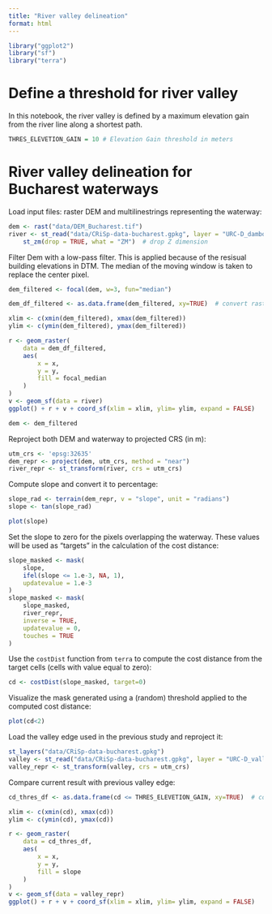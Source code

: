 ```yaml
---
title: "River valley delineation"
format: html
---
```


```r
library("ggplot2")
library("sf")
library("terra")
```

# Define a threshold for river valley

In this notebook, the river valley is defined by a maximum elevation gain from the river line along a shortest path. 
```r
THRES_ELEVETION_GAIN = 10 # Elevation Gain threshold in meters
```

# River valley delineation for Bucharest waterways

Load input files: raster DEM and multilinestrings representing the waterway:

```r
dem <- rast("data/DEM_Bucharest.tif")
river <- st_read("data/CRiSp-data-bucharest.gpkg", layer = "URC-D_dambovita_l_2017") |>
    st_zm(drop = TRUE, what = "ZM")  # drop Z dimension
```


Filter Dem with a low-pass filter. This is applied because of the resisual building elevations in DTM. 
The median of the moving window is taken to replace the center pixel. 
```r
dem_filtered <- focal(dem, w=3, fun="median")
```



```r
dem_df_filtered <- as.data.frame(dem_filtered, xy=TRUE)  # convert raster to df for plotting

xlim <- c(xmin(dem_filtered), xmax(dem_filtered))
ylim <- c(ymin(dem_filtered), ymax(dem_filtered))

r <- geom_raster(
    data = dem_df_filtered,
    aes(
        x = x,
        y = y,
        fill = focal_median
    )
)
v <- geom_sf(data = river)
ggplot() + r + v + coord_sf(xlim = xlim, ylim= ylim, expand = FALSE)
```


```r
dem <- dem_filtered
```


Reproject both DEM and waterway to projected CRS (in m):

```r
utm_crs <- 'epsg:32635'
dem_repr <- project(dem, utm_crs, method = "near")
river_repr <- st_transform(river, crs = utm_crs)
```

Compute slope and convert it to percentage:

```r
slope_rad <- terrain(dem_repr, v = "slope", unit = "radians")
slope <- tan(slope_rad)
```


```r
plot(slope)
```

Set the slope to zero for the pixels overlapping the waterway. These values will be used as "targets" in the calculation of the cost distance:

```r
slope_masked <- mask(
    slope,
    ifel(slope <= 1.e-3, NA, 1),
    updatevalue = 1.e-3
)
slope_masked <- mask(
    slope_masked,
    river_repr,
    inverse = TRUE,
    updatevalue = 0,
    touches = TRUE
)
```

Use the `costDist` function from `terra` to compute the cost distance from the target cells (cells with value equal to zero):

```r
cd <- costDist(slope_masked, target=0)
```

Visualize the mask generated using a (random) threshold applied to the computed cost distance:

```r
plot(cd<2)
```

Load the valley edge used in the previous study and reproject it:

```r
st_layers("data/CRiSp-data-bucharest.gpkg")
valley <- st_read("data/CRiSp-data-bucharest.gpkg", layer = "URC-D_valleyedge_mod")
valley_repr <- st_transform(valley, crs = utm_crs)
```

Compare current result with previous valley edge:

```r
cd_thres_df <- as.data.frame(cd <= THRES_ELEVETION_GAIN, xy=TRUE)  # convert raster to df for plotting

xlim <- c(xmin(cd), xmax(cd))
ylim <- c(ymin(cd), ymax(cd))

r <- geom_raster(
    data = cd_thres_df,
    aes(
        x = x,
        y = y,
        fill = slope
    )
)
v <- geom_sf(data = valley_repr)
ggplot() + r + v + coord_sf(xlim = xlim, ylim= ylim, expand = FALSE)
```
